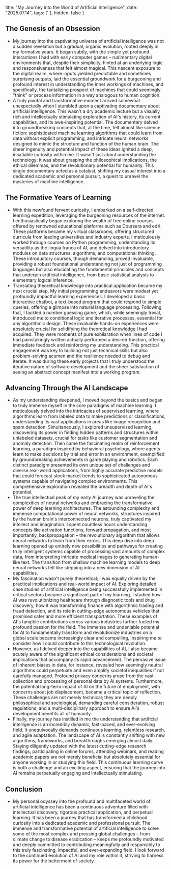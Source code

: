   title: "My Journey into the World of Artificial Intelligence",
  date: "2025.07.14",
  tags: [''],
  hidden: false
}


## The Genesis of an Obsession
- My journey into the captivating universe of artificial intelligence was not a sudden revelation but a gradual, organic evolution, rooted deeply in my formative years. It began subtly, with the simple yet profound interactions I had with early computer games – rudimentary digital environments that, despite their simplicity, hinted at an underlying logic and responsiveness that felt almost magical. This nascent exposure to the digital realm, where inputs yielded predictable and sometimes surprising outputs, laid the essential groundwork for a burgeoning and profound interest in understanding the inner workings of machines, and specifically, the tantalizing prospect of machines that could seemingly "think" or process information in a way analogous to human cognition.
- A truly pivotal and transformative moment arrived somewhat unexpectedly when I stumbled upon a captivating documentary about artificial intelligence. This wasn't a dry academic lecture but a visually rich and intellectually stimulating exploration of AI's history, its current capabilities, and its awe-inspiring potential. The documentary delved into groundbreaking concepts that, at the time, felt almost like science fiction: sophisticated machine learning algorithms that could learn from data without explicit programming, and intricate neural networks designed to mimic the structure and function of the human brain. The sheer ingenuity and potential impact of these ideas ignited a deep, insatiable curiosity within me. It wasn't just about understanding the technology; it was about grasping the philosophical implications, the ethical dilemmas, and the revolutionary potential for humanity. This single documentary acted as a catalyst, shifting my casual interest into a dedicated academic and personal pursuit, a quest to unravel the mysteries of machine intelligence.

## The Formative Years of Learning
- With this newfound fervent curiosity, I embarked on a self-directed learning expedition, leveraging the burgeoning resources of the internet. I enthusiastically began exploring the wealth of free online courses offered by renowned educational platforms such as Coursera and edX. These platforms became my virtual classrooms, offering structured curricula from leading universities and industry experts. I meticulously worked through courses on Python programming, understanding its versatility as the lingua franca of AI, and delved into introductory modules on data structures, algorithms, and computational thinking. These introductory courses, though demanding, proved invaluable, providing a robust foundational understanding not just of programming languages but also elucidating the fundamental principles and concepts that underpin artificial intelligence, from basic statistical analysis to elementary logical inference.
- Translating theoretical knowledge into practical application became my next crucial step. My initial programming endeavors were modest yet profoundly impactful learning experiences. I developed a basic interactive chatbot, a text-based program that could respond to simple queries, offering a glimpse into natural language processing. Following that, I tackled a number guessing game, which, while seemingly trivial, introduced me to conditional logic and iterative processes, essential for any algorithmic design. These invaluable hands-on experiences were absolutely crucial for solidifying the theoretical knowledge I had acquired. They were moments of pure exhilaration when lines of code I had painstakingly written actually performed a desired function, offering immediate feedback and reinforcing my understanding. This practical engagement was key to building not just technical skills but also problem-solving acumen and the resilience needed to debug and iterate. It was during these early projects that I truly understood the iterative nature of software development and the sheer satisfaction of seeing an abstract concept manifest into a working program.

## Advancing Through the AI Landscape
- As my understanding deepened, I moved beyond the basics and began to truly immerse myself in the core paradigms of machine learning. I meticulously delved into the intricacies of supervised learning, where algorithms learn from labeled data to make predictions or classifications, understanding its vast applications in areas like image recognition and spam detection. Simultaneously, I explored unsupervised learning, discovering its power in finding hidden patterns and structures within unlabeled datasets, crucial for tasks like customer segmentation and anomaly detection. Then came the fascinating realm of reinforcement learning, a paradigm inspired by behavioral psychology, where agents learn to make decisions by trial and error in an environment, exemplified by groundbreaking achievements in game playing and robotics. Each distinct paradigm presented its own unique set of challenges and diverse real-world applications, from highly accurate predictive models that could forecast stock market trends to sophisticated autonomous systems capable of navigating complex environments. This comprehensive exploration revealed the breadth and depth of AI's potential.
- The true intellectual peak of my early AI journey was unraveling the complexities of neural networks and embracing the transformative power of deep learning architectures. The astounding complexity and immense computational power of neural networks, structures inspired by the human brain's interconnected neurons, truly captivated my intellect and imagination. I spent countless hours understanding concepts like activation functions, forward propagation, and most importantly, backpropagation – the revolutionary algorithm that allows neural networks to learn from their errors. This deep dive into deep learning opened up entirely new possibilities and pathways for creating truly intelligent systems capable of processing vast amounts of complex data, from interpreting intricate medical images to generating human-like text. The transition from shallow machine learning models to deep neural networks felt like stepping into a new dimension of AI capabilities.
- My fascination wasn't purely theoretical; I was equally driven by the practical implications and real-world impact of AI. Exploring detailed case studies of artificial intelligence being successfully implemented in critical sectors became a significant part of my learning. I studied how AI was revolutionizing healthcare through diagnostic tools and drug discovery, how it was transforming finance with algorithmic trading and fraud detection, and its role in cutting-edge autonomous vehicles that promised safer and more efficient transportation. These examples of AI's tangible contributions across various industries further fueled my profound passion for the field. The immense and undeniable potential for AI to fundamentally transform and revolutionize industries on a global scale became increasingly clear and compelling, inspiring me to consider how I could contribute to this technological revolution.
- However, as I delved deeper into the capabilities of AI, I also became acutely aware of the significant ethical considerations and societal implications that accompany its rapid advancement. The pervasive issue of inherent biases in data, for instance, revealed how seemingly neutral algorithms could perpetuate and even amplify societal inequalities if not carefully managed. Profound privacy concerns arose from the vast collection and processing of personal data by AI systems. Furthermore, the potential long-term impact of AI on the future of employment, with concerns about job displacement, became a critical topic of reflection. These challenges are not merely technical; they are deeply philosophical and sociological, demanding careful consideration, robust regulations, and a multi-disciplinary approach to ensure AI's development benefits all of humanity.
- Finally, my journey has instilled in me the understanding that artificial intelligence is an incredibly dynamic, fast-paced, and ever-evolving field. It unequivocally demands continuous learning, relentless research, and agile adaptation. The landscape of AI is constantly shifting with new algorithms, frameworks, and breakthroughs emerging almost daily. Staying diligently updated with the latest cutting-edge research findings, participating in online forums, attending webinars, and reading academic papers are not merely beneficial but absolutely essential for anyone working in or studying this field. This continuous learning curve is both a challenge and an exciting aspect, ensuring that the journey into AI remains perpetually engaging and intellectually stimulating.

## Conclusion
- My personal odyssey into the profound and multifaceted world of artificial intelligence has been a continuous adventure filled with intellectual discovery, rigorous practical application, and perpetual learning. It has been a journey that has transformed a childhood curiosity into a dedicated academic and professional pursuit. The immense and transformative potential of artificial intelligence to solve some of the most complex and pressing global challenges – from climate change to disease eradication – keeps me profoundly motivated and deeply committed to contributing meaningfully and responsibly to this truly fascinating, impactful, and ever-expanding field. I look forward to the continued evolution of AI and my role within it, striving to harness its power for the betterment of society.